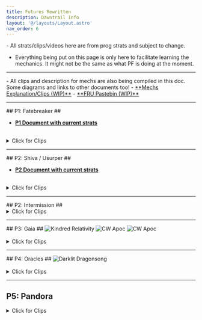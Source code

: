 ```yaml
---
title: Futures Rewritten
description: Dawntrail Info
layout: '@/layouts/Layout.astro'
nav_order: 6
---
```




<body>

<Card title="WARNING">
- All strats/clips/videos here are from prog strats and subject to change.

- Everything being put on this page is only here to facilitate learning the mechanics. It might not be the same as what PF is doing at the moment.
</Card>

<hr></hr>

<Card title="Document with descriptions and Clips">
- All clips and description for mechs are also being compiled in this doc. Some diagrams and links to other documents too!
- <a href="https://docs.google.com/spreadsheets/d/1FSBpBHbd4TtmB7O66XuJND9n20J3H7dKuEZJDS3LKDc/edit?gid=1810361482#gid=1810361482" target="_blank">**Mechs Explanation/Clips (WIP)**</a>
- <a href="https://pastebin.com/ue7w9jJH" target="_blank">**FRU Pastebin (WIP)**</a>

</Card>
<hr></hr>
## P1: Fatebreaker ## 

- <a href="https://docs.google.com/presentation/d/1Pm3BkfrJqjcm7688RrNDdh4oYuYS_VmHr6ALqjbZInE/edit#slide=id.g3190712f4e4_0_7" target="_blank">**P1 Document with current strats**</a>
<br></br>
<details>
<summary>Click for Clips</summary>
<h6> - Cyclonic Break </h6>
<iframe src="https://clips.twitch.tv/embed?clip=PowerfulGorgeousDaikonKippa-Xiap-AREUjs8mEAY&parent=ultistrats.com" frameborder="0" allowfullscreen="true" scrolling="no" height="500" width="100%"></iframe>
<h6> - Buster </h6>
<h6> - Utopian Sky </h6>
<iframe src="https://clips.twitch.tv/embed?clip=PricklyUgliestElephantYouWHY-9s9e5E75NwdLovtl&parent=ultistrats.com" frameborder="0" allowfullscreen="true" scrolling="no" height="500" width="100%"></iframe>
<h6> - Cyclonic (Trio) </h6>
<iframe src="https://clips.twitch.tv/embed?clip=KnottyProudOrcaJKanStyle-8txIUyA3ULlZxW3i&parent=ultistrats.com" frameborder="0" allowfullscreen="true" scrolling="no" height="500" width="100%"></iframe>
<h6> - Burnished Glory (Raidwide Bleed) </h6>
<h6> - Fall of Faith </h6>
<iframe src="https://clips.twitch.tv/embed?clip=OpenDirtyOwlLitFam-iSmTS23Oed4lYBr4&parent=ultistrats.com" frameborder="0" allowfullscreen="true" scrolling="no" height="500" width="100%"></iframe>
<h6> - Buster </h6>
<h6> - Burst Strike + Towers </h6>
<iframe src="https://clips.twitch.tv/embed?clip=PeppyLuckyPoultryVoHiYo-3t1KkofyeuFISFA0&parent=ultistrats.com" frameborder="0" allowfullscreen="true" scrolling="no" height="500" width="100%"></iframe>
</details>

<hr></hr>
## P2: Shiva / Usurper ##

- <a href="https://docs.google.com/presentation/d/1VqIifgNf8RzXIWb8EGGVdKvOtKk0HmhPcHIMpizYuig/preview?slide=id.g3190712f4e4_0_0" target="_blank">**P2 Document with current strats**</a>
<br></br>
<details>

<summary>Click for Clips</summary>
<h6> - Quadruple Slap </h6>
<iframe src="https://clips.twitch.tv/embed?clip=TalentedVibrantMeatloafTheThing-UkMEW33scW-GVtFt&parent=ultistrats.com" frameborder="0" allowfullscreen="true" scrolling="no" height="500" width="100%"></iframe>

<h6> - Diamond Dust </h6>
<iframe src="https://clips.twitch.tv/embed?clip=SuaveSpoopyMeerkatOpieOP-JLoonA4E2LiSH_--&parent=ultistrats.com" frameborder="0" allowfullscreen="true" scrolling="no" height="500" width="100%"></iframe>

<h6> - Reflected Mirrors </h6>
<iframe src="https://clips.twitch.tv/embed?clip=CrispyDifferentHerbsFUNgineer-6LZHWALqcVDl_eD1&parent=ultistrats.com" frameborder="0" allowfullscreen="true" scrolling="no" height="500" width="100%"></iframe>

<h6> - Light Rampant </h6>
<iframe src="https://clips.twitch.tv/embed?clip=FantasticMildFrogRedCoat-SfvWHz7fpdWTMoLh&parent=ultistrats.com" frameborder="0" allowfullscreen="true" scrolling="no" height="500" width="100%"></iframe>
</details>
<hr></hr>
## P2: Intermission ##
<details>
<summary>Click for Clips</summary>

<h6> - Intermission </h6>
<iframe src="https://clips.twitch.tv/embed?clip=PrettiestOilyWoodpeckerYouWHY-UAPB2sySh68_FsGv&parent=ultistrats.com" frameborder="0" allowfullscreen="true" scrolling="no" height="500" width="100%"></iframe>
</details>

<hr></hr>
## P3: Gaia ##
<Image
    src={KindredRelativity}
    inferSize
    decoding="async"
    loading="eager"
    alt="Kindred Relativity"
    onclick="window.open('/kindredrelativity.png','_blank')"
    style="cursor:pointer;"
    />
    <Image
    src={CWApoc}
    inferSize
    decoding="async"
    loading="eager"
    alt="CW Apoc"
    onclick="window.open('/cwapoc.png','_blank')"
    style="cursor:pointer;"
    />
    <Image
    src={CCWApoc}
    inferSize
    decoding="async"
    loading="eager"
    alt="CW Apoc"
    onclick="window.open('/ccwapoc.png','_blank')"
    style="cursor:pointer;"
    />
<br></br>
<details>
<summary>Click for Clips</summary>
<h6> - Ultimate Relativity </h6>
<iframe src="https://clips.twitch.tv/embed?clip=RenownedPreciousTaroMVGame-SitcrPdNSTnF7XCW&parent=ultistrats.com" frameborder="0" allowfullscreen="true" scrolling="no" height="500" width="100%"></iframe>

<h6> - Apocalypse </h6>
<iframe src="https://clips.twitch.tv/embed?clip=BenevolentEmpathicHorseradishFunRun-cC3p-lzm7nxoAnSk&parent=ultistrats.com" frameborder="0" allowfullscreen="true" scrolling="no" height="500" width="100%"></iframe>
</details>

<hr></hr>
## P4: Oracles ##
<Image
    src={Darklit}
    inferSize
    decoding="async"
    loading="eager"
    alt="Darklit Dragonsong"
    onclick="window.open('/darklit.png','_blank')"
    style="cursor:pointer;"
    />
    <br></br>
<details>


<summary>Click for Clips</summary>
<h6> - Start of Phase </h6>
<iframe src="https://clips.twitch.tv/embed?clip=SincerePerfectOstrichDatSheffy--gFP6K_4nl8t5Dnm&parent=ultistrats.com" frameborder="0" allowfullscreen="true" scrolling="no" height="500" width="100%"></iframe>

<h6> - Darklit Dragonsong </h6>
<iframe src="https://clips.twitch.tv/embed?clip=AggressiveDelightfulMoonDoubleRainbow-w4u-tSsA_a0kZgGC&parent=ultistrats.com" frameborder="0" allowfullscreen="true" scrolling="no" height="500" width="100%"></iframe>

<h6> - Crystallize Time </h6>
- South unless you dont
<iframe src="https://clips.twitch.tv/embed?clip=HyperPricklyShieldMrDestructoid-bQJSYoKAQBIIKxPC&parent=ultistrats.com" frameborder="0" allowfullscreen="true" scrolling="no" height="500" width="100%"></iframe>
- Lucrezia
<iframe src="https://clips.twitch.tv/embed?clip=SpoopyFrailCrowWTRuck-Th6B3BVTgpYtW48U&parent=ultistrats.com" frameborder="0" allowfullscreen="true" scrolling="no" height="500" width="100%"></iframe>
</details>
<hr></hr>

## P5: Pandora

<details>
<summary>Click for Clips</summary>
<h6> - Cutscene </h6>
<iframe src="https://clips.twitch.tv/embed?clip=TardyBlitheLampRalpherZ-WUptJ3n1zRtq46Q4&parent=ultistrats.com" frameborder="0" allowfullscreen="true" scrolling="no" height="500" width="100%"></iframe>

<h6> - Fulgent Blade (Exalines) </h6>
<iframe src="https://clips.twitch.tv/embed?clip=EndearingEnergeticGoblinRedCoat-fM44Up5QBmT4hZ4S&parent=ultistrats.com" frameborder="0" allowfullscreen="true" scrolling="no" height="500" width="100%"></iframe>

<h6> - Paradise Regained </h6>
<iframe src="https://clips.twitch.tv/embed?clip=SpookyDelightfulLettuceBCWarrior-8dSjtw2g5al91G8M&parent=ultistrats.com" frameborder="0" allowfullscreen="true" scrolling="no" height="500" width="100%"></iframe>

<h6> - Polarizing Strikes </h6>
<iframe src="https://clips.twitch.tv/embed?clip=LittleDifferentMooseCeilingCat-t0NZy7cKizplvmm2&parent=ultistrats.com" frameborder="0" allowfullscreen="true" scrolling="no" height="500" width="100%"></iframe>

</details>
</body>